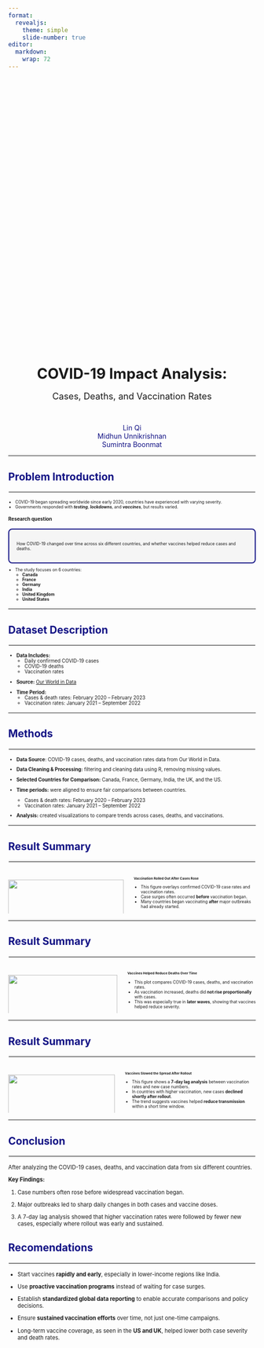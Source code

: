 ```yaml
---
format:
  revealjs:
    theme: simple
    slide-number: true
editor: 
  markdown: 
    wrap: 72
---
```


## 

::: {style="text-align: center; margin-top: 15vh;"}
## [COVID-19 Impact Analysis:]{style="font-size: 1.4em;"}<br>

[Cases, Deaths, and Vaccination Rates]{style="font-size: 1.3em;"}

<br>

[Lin Qi]{style="color: #111184;"}<br> [Midhun
Unnikrishnan]{style="color: #111184;"}<br> [Sumintra
Boonmat]{style="color: #111184;"}
:::

------------------------------------------------------------------------

## [Problem Introduction]{style="color: #111184;"}

<hr style="border: 1px solid #f5f5f5;">

::: {.fragment style="font-size: 60%;"}
-   COVID-19 began spreading worldwide since early 2020, countries have
    experienced with varying severity.
-   Governments responded with ***testing***, ***lockdowns***, and
    ***vaccines***, but results varied.
:::

:::: fragment
[Research question]{style="font-size: 70%; font-weight: bold;"}

::: {style="border: 2px solid #111184; border-radius: 8px; padding: 15px; font-size: 60%; background-color: #f5f5f5;"}
How COVID-19 changed over time across six different countries, and
whether vaccines helped reduce cases and deaths.
:::
::::

::: {.fragment style="font-size: 60%;"}
-   The study focuses on 6 countries:
    -   **Canada**
    -   **France**
    -   **Germany**
    -   **India**
    -   **United Kingdom**
    -   **United States**
:::

------------------------------------------------------------------------

## [Dataset Description]{style="color: #111184;"}

<hr style="border: 1px solid #f5f5f5;">

::: {.fragment style="font-size: 70%;"}
-   **Data Includes:**
    -   Daily confirmed COVID-19 cases
    -   COVID-19 deaths
    -   Vaccination rates
:::

::: {.fragment style="font-size: 70%;"}
-   **Source:** [Our World in Data](https://ourworldindata.org/)
:::

::: {.fragment style="font-size: 70%;"}
-   **Time Period:**
    -   Cases & death rates: February 2020 – February 2023
    -   Vaccination rates: January 2021 – September 2022
:::

------------------------------------------------------------------------

## [Methods]{style="color: #111184;"}

<hr style="border: 1px solid #f5f5f5;">

::: {.fragment style="font-size: 70%;"}
-   **Data Source**: COVID-19 cases, deaths, and vaccination rates data
    from Our World in Data.

-   **Data Cleaning & Processing:** filtering and cleaning data using R,
    removing missing values.
:::

::: {.fragment style="font-size: 70%;"}
-   **Selected Countries for Comparison:** Canada, France, Germany,
    India, the UK, and the US.

-   **Time periods:** were aligned to ensure fair comparisons between
    countries.

    -   Cases & death rates: February 2020 – February 2023
    -   Vaccination rates: January 2021 – September 2022

-   **Analysis:** created visualizations to compare trends across cases,
    deaths, and vaccinations.
:::

------------------------------------------------------------------------

## [Result Summary]{style="color: #111184;"}
<hr style="border: 1px solid #f5f5f5; margin-bottom: 1.5em;">
::: columns
::: {.column width="60%"}
![](images/cases_vaccination.png){width="100%"}
:::

::: {.column width="100%" style="font-size: 60%;"}
::: {style="font-weight: bold; font-size: 80%; margin-bottom: 0.6em;"}
Vaccination Rolled Out After Cases Rose
:::

-   This figure overlays confirmed COVID-19 case rates and vaccination
    rates.\
-   Case surges often occurred **before** vaccination began.\
-   Many countries began vaccinating **after** major outbreaks had
    already started.
:::
:::

------------------------------------------------------------------------

## [Result Summary]{style="color: #111184;"}
<hr style="border: 1px solid #f5f5f5; margin-bottom: 1.5em;">

::: {.columns}

::: {.column width="60%"}
![](images/cases_deaths_vaccination.png){width="100%"}
:::

::: {.column width="45%" style="font-size: 60%;"}
<div style="font-weight: bold; font-size: 80%; margin-bottom: 0.6em;">
Vaccines Helped Reduce Deaths Over Time
</div>
- This plot compares COVID-19 cases, deaths, and vaccination rates.  
- As vaccination increased, deaths did **not rise proportionally** with cases.  
- This was especially true in **later waves**, showing that vaccines helped reduce severity.
:::
:::


------------------------------------------------------------------------

## [Result Summary]{style="color: #111184;"}

<hr style="border: 1px solid #f5f5f5; margin-bottom: 1.5em;">

::: {.columns}

::: {.column width="60%"}
![](images/lagged_vaccination_vs_cases.png){width="100%"}
:::

::: {.column width="40%" style="font-size: 60%;"}
<div style="font-weight: bold; font-size: 80%; margin-bottom: 0.6em;">
Vaccines Slowed the Spread After Rollout
</div>

- This figure shows a **7-day lag analysis** between vaccination rates and new case numbers.  
- In countries with higher vaccination, new cases **declined shortly after rollout**.  
- The trend suggests vaccines helped **reduce transmission** within a short time window.
:::

:::

---

## [Conclusion]{style="color: #111184;"}

<hr style="border: 1px solid #f5f5f5;">

::: {.fragment style="font-size: 80%;"}
After analyzing the COVID-19 cases, deaths, and vaccination data from
six different countries.
:::

::: {.fragment style="font-size: 80%;"}
**Key Findings:**
:::

::: {.fragment style="font-size: 80%;"}
1.  Case numbers often rose before widespread vaccination began.
:::

::: {.fragment style="font-size: 80%;"}
2.  Major outbreaks led to sharp daily changes in both cases and vaccine
    doses.
:::

::: {.fragment style="font-size: 80%;"}
3.  A 7-day lag analysis showed that higher vaccination rates were
    followed by fewer new cases, especially where rollout was early and
    sustained.
:::

## [Recomendations]{style="color: #111184;"}

<hr style="border: 1px solid #f5f5f5;">

::: {.fragment style="font-size: 80%;"}
- Start vaccines **rapidly and early**, especially in lower-income regions like India.
:::
::: {.fragment style="font-size: 80%;"}
- Use **proactive vaccination programs** instead of waiting for case surges.
:::
::: {.fragment style="font-size: 80%;"}
- Establish **standardized global data reporting** to enable accurate comparisons and policy decisions.
:::
::: {.fragment style="font-size: 80%;"}
- Ensure **sustained vaccination efforts** over time, not just one-time campaigns.
:::
::: {.fragment style="font-size: 80%;"}
- Long-term vaccine coverage, as seen in the **US and UK**, helped lower both case severity and death rates.
:::
